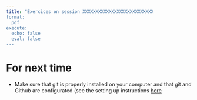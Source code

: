 ```yaml
---
title: "Exercices on session XXXXXXXXXXXXXXXXXXXXXXXXXXX
format:
  pdf
execute:
  echo: false 
  eval: false 
---
```



# For next time

-   Make sure that git is properly installed on your computer and that git and Github are configurated (see the setting up instructions [here](https://geraldinederroire.github.io/Course_R_Forest_Sciences/0_installing_enviro){preview-link="false"}  

 
